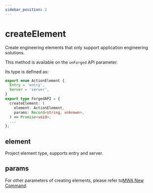 ```yaml
---
sidebar_position: 2
---
```


# createElement

Create engineering elements that only support application engineering solutions.

This method is available on the `onForged` API parameter.

Its type is defined as:

```ts
export enum ActionElement {
  Entry = 'entry',
  Server = 'server',
}
export type ForgedAPI = {
  createElement: (
    element: ActionElement,
    params: Record<string, unknown>,
  ) => Promise<void>;
  ...
};
```

## element

Project element type, supports entry and server.

## params

For other parameters of creating elements, please refer to[MWA New Command](/guides/topic-detail/generator/config/mwa).
